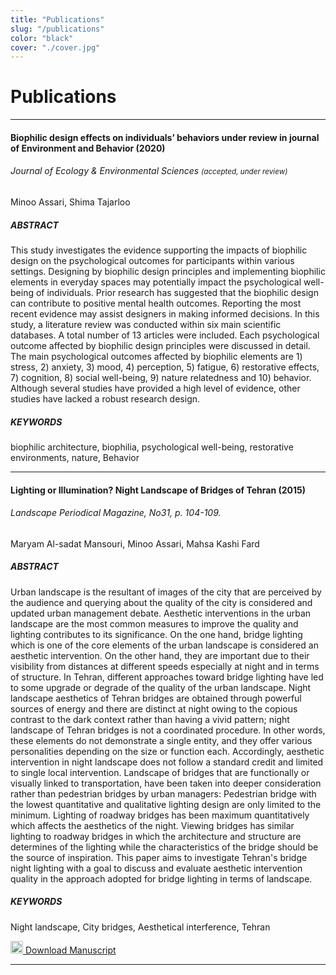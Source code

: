 ```yaml
---
title: "Publications"
slug: "/publications"
color: "black"
cover: "./cover.jpg"
---
```


# Publications

---

#### <a id="biofilic_design_effects">Biophilic design effects on individuals’ behaviors under review in journal of Environment and Behavior (2020)</a>
###### Journal of Ecology & Environmental Sciences <small>(accepted, under review)</small>

Minoo Assari, Shima Tajarloo

##### ABSTRACT
This study investigates the evidence supporting the impacts of biophilic design on the psychological outcomes for participants within various settings. Designing by biophilic design principles and implementing biophilic elements in everyday spaces may potentially impact the psychological well-being of individuals. Prior research has suggested that the biophilic design can contribute to positive mental health outcomes. Reporting the most recent evidence may assist designers in making informed decisions. In this study, a literature review was conducted within six main scientific databases. A total number of 13 articles were included. Each psychological outcome affected by biophilic design principles were discussed in detail. The main psychological outcomes affected by biophilic elements are 1) stress, 2) anxiety, 3) mood, 4) perception, 5) fatigue, 6) restorative effects, 7) cognition, 8) social well-being, 9) nature relatedness and 10) behavior. Although several studies have provided a high level of evidence, other studies have lacked a robust research design.

##### KEYWORDS
biophilic architecture, biophilia, psychological well-being, restorative environments, nature, Behavior

---

#### <a id="lighting_or_illumination">Lighting or Illumination? Night Landscape of Bridges of Tehran (2015)</a>
###### Landscape Periodical Magazine, No31, p. 104-109.

Maryam Al-sadat Mansouri, Minoo Assari, Mahsa Kashi Fard

##### ABSTRACT
Urban landscape is the resultant of images of the city that are perceived by the audience and querying about the quality of the city is considered and updated urban management debate. Aesthetic interventions in the urban landscape are the most common measures to improve the quality and lighting contributes to its significance. On the one hand, bridge lighting which is one of the core elements of the urban landscape is considered an aesthetic intervention. On the other hand, they are important due to their visibility from distances at different speeds especially at night and in terms of structure. In Tehran, different approaches toward bridge lighting have led to some upgrade or degrade of the quality of the urban landscape.
Night landscape aesthetics of Tehran bridges are obtained through powerful sources of energy and there are distinct at night owing to the copious contrast to the dark context rather than having a vivid pattern; night landscape of Tehran bridges is not a coordinated procedure. In other words, these elements do not demonstrate a single entity, and they offer various personalities depending on the size or function each. Accordingly, aesthetic intervention in night landscape does not follow a standard credit and limited to single local intervention.
Landscape of bridges that are functionally or visually linked to transportation, have been taken into deeper consideration rather than pedestrian bridges by urban managers:
Pedestrian bridge with the lowest quantitative and qualitative lighting design are only limited to the minimum.
Lighting of roadway bridges has been maximum quantitatively which affects the aesthetics of the night.
Viewing bridges has similar lighting to roadway bridges in which the architecture and structure are determines of the lighting while the characteristics of the bridge should be the source of inspiration.
This paper aims to investigate Tehran's bridge night lighting with a goal to discuss and evaluate aesthetic intervention quality in the approach adopted for bridge lighting in terms of landscape.

##### KEYWORDS
Night landscape, City bridges, Aesthetical interference, Tehran

<a class="button" href="/docs/lighting_or_illumination_manzar_volume_7_issue_31_Pages_104_109.pdf" target="_blank">
    <img class="icon" src="/icons/book.svg" width="20" height="20" /> Download Manuscript
</a>

---
